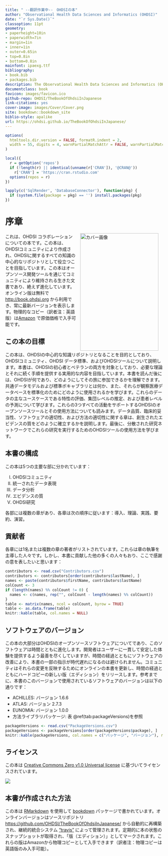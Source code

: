 ```yaml
---
title: " --翻訳作業中--　OHDSIの本"
author: "Observational Health Data Sciences and Informatics (OHDSI)"
date: "`r Sys.Date()`"
classoption: 11pt
geometry:
- paperheight=10in
- paperwidth=7in
- margin=1in
- inner=1in
- outer=0.65in
- top=0.8in
- bottom=0.8in
mainfont: ipaexg.ttf
bibliography:
- book.bib
- packages.bib
description: The Observational Health Data Sciences and Informatics (OHDSI) についての本です。OHDSIのコミュニティ、オープンスタンダードとオープンソースソフトウェアについて詳述しています。
documentclass: book
favicon: images/favicon.ico
github-repo: OHDSI/TheBookOfOhdsiInJapanese
link-citations: yes
cover-image: images/Cover/Cover.png
site: bookdown::bookdown_site
biblio-style: apalike
url: https://ohdsi.github.io/TheBookOfOhdsiInJapanese/
---
```


```r
options(
  htmltools.dir.version = FALSE, formatR.indent = 2,
  width = 55, digits = 4, warnPartialMatchAttr = FALSE, warnPartialMatchDollar = FALSE
)

local({
  r = getOption('repos')
  if (!length(r) || identical(unname(r['CRAN']), '@CRAN@'))
    r['CRAN'] = 'https://cran.rstudio.com'
  options(repos = r)
})

lapply(c('SqlRender', 'DatabaseConnector'), function(pkg) {
  if (system.file(package = pkg) == '') install.packages(pkg)
})
```

# 序章 {.unnumbered}

<img src="images/Cover/Cover.png" alt="カバー画像" width="250" height="375" align="right" style="margin: 0 1em 0 1em"/> これは、OHDSI コラボレーションについての本です。この本は、OHDSIコミュニティにより作成され、OHDSIに関するすべての知識の中心的なリポジトリとして役立つことを目指しています。この本はオープンソース開発ツールを通じてコミュニティにより維持される生きた文書であり、絶えず進化しています。オンライン版は無料で <http://book.ohdsi.org> から利用でき、常に最新バージョンを表示します。物理的なコピー（訳者注：英語版）は[Amazon](https://www.amazon.com/OHDSI-Observational-Health-Sciences-Informatics/dp/1088855199) で原価価格で入手可能です。

## この本の目標 {.unnumbered}

この本は、OHDSIの中心的な知識リポジトリとなることを目的としており、OHDSIコミュニティ、OHDSI データ標準、およびOHDSIツールについて説明します。本書は、OHDSIの初心者とベテランの両方を対象としており、必要な理論とそれに続く手順を提供する実用的な内容を目指しています。本書を読んだ後には、OHDSIが何であり、どのようにしてその旅に参加できるかを理解できます。共通データモデルおよび標準ボキャブラリとは何か、また、それらが観察医療データベースを標準化のためにどのように使用されるかを学びます。これらのデータの主なユースケースである特性の評価、集団レベルの推定、および患者レベルの予測について学びます。これらの3つすべての活動をサポートするOHDSIのオープンソースツールとその使用方法についても読みます。データ品質、臨床的妥当性、ソフトウェアの適切性、および方法の適切性に関する章は、創生されたエビデンスの質をどのように確立するかを説明します。最後に、分散された研究ネットワークでこれらの研究を実行するためのOHDSIツールの使用方法を学びます。

## 本書の構成 {.unnumbered}

この本は5つの主要な部に分かれています：

I.  OHDSIコミュニティ
II. 統一されたデータ表現
III. データ分析
IV. エビデンスの質
V.  OHDSI研究

各部には複数の章があり、各章は次の順序に従います：導入、理論、実践、要約、演習。

## 貢献者 {.unnumbered}

各章には1名または複数の章の著者がリストされています。これらは章の執筆を主導した人々です。しかし、本書に貢献した他の多くの人々もおり、ここで感謝の意を表したいと思います：

```r
contributors <- read.csv("Contributors.csv")
contributors <- contributors[order(contributors$lastName), ]
names <- paste(contributors$firstName, contributors$lastName)
colCount <- 3
if (length(names) %% colCount != 0) {
  names <- c(names, rep("", colCount - length(names) %% colCount))
}
table <- matrix(names, ncol = colCount, byrow = TRUE)
table <- as.data.frame(table)
knitr::kable(table, col.names = NULL)
```

## ソフトウェアのバージョン {.unnumbered}

この本の大部分はOHDSIのオープンソースソフトウェアについてであり、このソフトウェアは時間とともに進化します。開発者はユーザーに一貫して安定した体験を提供するよう最善を尽くしていますが、時間の経過とともにソフトウェアの改善により、本書の一部の指示が時代遅れになるのは避けられません。コミュニティはそれらの変更を反映するためにオンラインの本書を更新し、時間の経過とともにハードコピーの新しい版（エディション）をリリースします。参考までに、本書のこのバージョンで使用されているソフトウェアのバージョンは以下の通りです：

-   ACHILLES: バージョン 1.6.6
-   ATLAS: バージョン 2.7.3
-   EUNOMIA: バージョン 1.0.0
-   方法ライブラリパッケージ: 表 \@ref(tab:packageVersions)を参照

```r
packageVersions <- read.csv("PackageVersions.csv")
packageVersions <- packageVersions[order(packageVersions$package), ]
knitr::kable(packageVersions, col.names = c("パッケージ", "バージョン"), row.names = FALSE, booktabs = TRUE, caption = '本書で使用されているMethods Libraryのパッケージのバージョン')
```

## ライセンス {.unnumbered}

この本は [Creative Commons Zero v1.0 Universal license](http://creativecommons.org/publicdomain/zero/1.0/) に基づいてライセンスされています。

![](images/Preface/cc0.png)

## 本書が作成された方法 {.unnumbered}

この本は [RMarkdown](https://rmarkdown.rstudio.com) を使用して [bookdown](https://bookdown.org) パッケージで書かれています。オンラインバージョンはソースリポジトリ <https://github.com/OHDSI/TheBookOfOhdsiInJapanese/> から自動的に再構築され、継続的統合システム ["travis"](http://travis-ci.org/) によって管理されます。定期的に本の状態のスナップショットが取得され、「版（エディション）」としてマークされます。これらの版はAmazonから物理コピーとして入手できます（訳者注：物理コピーは英語版のみ入手可能）。
